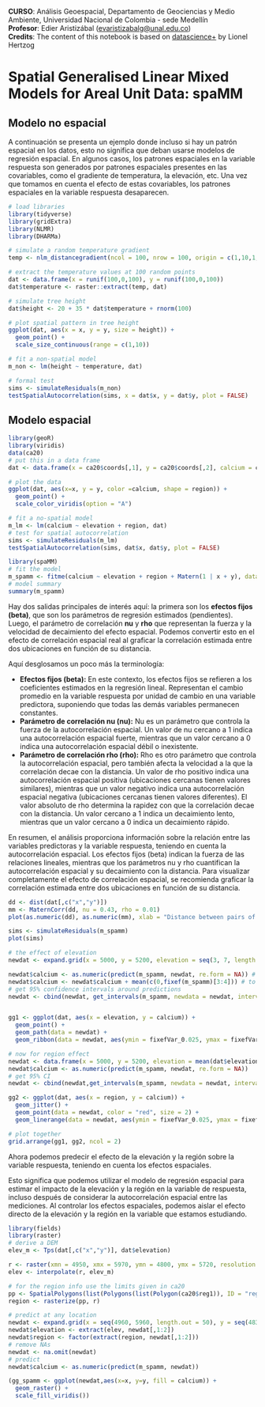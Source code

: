 **CURSO**: Análisis Geoespacial, Departamento de Geociencias y Medio Ambiente, Universidad Nacional de Colombia - sede Medellín\
**Profesor**: Edier Aristizábal ([evaristizabalg\@unal.edu.co](mailto:evaristizabalg@unal.edu.co){.email})\
**Credits**: The content of this notebook is based on [datascience+](https://datascienceplus.com/spatial-regression-in-r-part-1-spamm-vs-glmmtmb/) by Lionel Hertzog

# Spatial Generalised Linear Mixed Models for Areal Unit Data: spaMM

## Modelo no espacial

A continuación se presenta un ejemplo donde incluso si hay un patrón espacial en los datos, esto no significa que deban usarse modelos de regresión espacial. En algunos casos, los patrones espaciales en la variable respuesta son generados por patrones espaciales presentes en las covariables, como el gradiente de temperatura, la elevación, etc. Una vez que tomamos en cuenta el efecto de estas covariables, los patrones espaciales en la variable respuesta desaparecen.

```{r}
# load libraries
library(tidyverse)
library(gridExtra)
library(NLMR)
library(DHARMa)

# simulate a random temperature gradient
temp <- nlm_distancegradient(ncol = 100, nrow = 100, origin = c(1,10,1,10), rescale = TRUE)

# extract the temperature values at 100 random points
dat <- data.frame(x = runif(100,0,100), y = runif(100,0,100))
dat$temperature <- raster::extract(temp, dat)

# simulate tree height
dat$height <- 20 + 35 * dat$temperature + rnorm(100)

# plot spatial pattern in tree height
ggplot(dat, aes(x = x, y = y, size = height)) +
  geom_point() +
  scale_size_continuous(range = c(1,10))
```

```{r}
# fit a non-spatial model
m_non <- lm(height ~ temperature, dat)
```

```{r}
# formal test
sims <- simulateResiduals(m_non)
testSpatialAutocorrelation(sims, x = dat$x, y = dat$y, plot = FALSE)
```

## Modelo espacial

```{r}
library(geoR)
library(viridis)
data(ca20)
# put this in a data frame
dat <- data.frame(x = ca20$coords[,1], y = ca20$coords[,2], calcium = ca20$data, elevation = ca20$covariate[,1], region = factor(ca20$covariate[,2]))

# plot the data
ggplot(dat, aes(x=x, y = y, color =calcium, shape = region)) +
  geom_point() +
  scale_color_viridis(option = "A")
```

```{r}
# fit a no-spatial model
m_lm <- lm(calcium ~ elevation + region, dat)
# test for spatial autocorrelation
sims <- simulateResiduals(m_lm)
testSpatialAutocorrelation(sims, dat$x, dat$y, plot = FALSE)
```

```{r}
library(spaMM)
# fit the model
m_spamm <- fitme(calcium ~ elevation + region + Matern(1 | x + y), data = dat, family = "gaussian") # this take a bit of time
# model summary
summary(m_spamm)
```

Hay dos salidas principales de interés aquí: la primera son los **efectos fijos (beta)**, que son los parámetros de regresión estimados (pendientes). Luego, el parámetro de correlación **nu** y **rho** que representan la fuerza y la velocidad de decaimiento del efecto espacial. Podemos convertir esto en el efecto de correlación espacial real al graficar la correlación estimada entre dos ubicaciones en función de su distancia.

Aquí desglosamos un poco más la terminología:

-   **Efectos fijos (beta):** En este contexto, los efectos fijos se refieren a los coeficientes estimados en la regresión lineal. Representan el cambio promedio en la variable respuesta por unidad de cambio en una variable predictora, suponiendo que todas las demás variables permanecen constantes.
-   **Parámetro de correlación nu (nu):** Nu es un parámetro que controla la fuerza de la autocorrelación espacial. Un valor de nu cercano a 1 indica una autocorrelación espacial fuerte, mientras que un valor cercano a 0 indica una autocorrelación espacial débil o inexistente.
-   **Parámetro de correlación rho (rho):** Rho es otro parámetro que controla la autocorrelación espacial, pero también afecta la velocidad a la que la correlación decae con la distancia. Un valor de rho positivo indica una autocorrelación espacial positiva (ubicaciones cercanas tienen valores similares), mientras que un valor negativo indica una autocorrelación espacial negativa (ubicaciones cercanas tienen valores diferentes). El valor absoluto de rho determina la rapidez con que la correlación decae con la distancia. Un valor cercano a 1 indica un decaimiento lento, mientras que un valor cercano a 0 indica un decaimiento rápido.

En resumen, el análisis proporciona información sobre la relación entre las variables predictoras y la variable respuesta, teniendo en cuenta la autocorrelación espacial. Los efectos fijos (beta) indican la fuerza de las relaciones lineales, mientras que los parámetros nu y rho cuantifican la autocorrelación espacial y su decaimiento con la distancia. Para visualizar completamente el efecto de correlación espacial, se recomienda graficar la correlación estimada entre dos ubicaciones en función de su distancia.

```{r}
dd <- dist(dat[,c("x","y")])
mm <- MaternCorr(dd, nu = 0.43, rho = 0.01)
plot(as.numeric(dd), as.numeric(mm), xlab = "Distance between pairs of location [in m]", ylab = "Estimated correlation")
```

```{r}
sims <- simulateResiduals(m_spamm)
plot(sims)
```

```{r}
# the effect of elevation
newdat <- expand.grid(x = 5000, y = 5200, elevation = seq(3, 7, length.out = 10), region = factor(1, levels = c(1:3)))

newdat$calcium <- as.numeric(predict(m_spamm, newdat, re.form = NA)) # re.form = NA used to remove spatial effects
newdat$calcium <- newdat$calcium + mean(c(0,fixef(m_spamm)[3:4])) # to remove region effect
# get 95% confidence intervals around predictions
newdat <- cbind(newdat, get_intervals(m_spamm, newdata = newdat, intervals = "fixefVar", re.form = NA) + mean(c(0,fixef(m_spamm)[3:4])))


gg1 <- ggplot(dat, aes(x = elevation, y = calcium)) +
  geom_point() +
  geom_path(data = newdat) +
  geom_ribbon(data = newdat, aes(ymin = fixefVar_0.025, ymax = fixefVar_0.975), alpha = 0.2)

# now for region effect
newdat <- data.frame(x = 5000, y = 5200, elevation = mean(dat$elevation), region = factor(1:3)) # averaging out elevation effect
newdat$calcium <- as.numeric(predict(m_spamm, newdat, re.form = NA))
# get 95% CI
newdat <- cbind(newdat,get_intervals(m_spamm, newdata = newdat, intervals = "fixefVar", re.form = NA))

gg2 <- ggplot(dat, aes(x = region, y = calcium)) +
  geom_jitter() +
  geom_point(data = newdat, color = "red", size = 2) +
  geom_linerange(data = newdat, aes(ymin = fixefVar_0.025, ymax = fixefVar_0.975), color = "red")

# plot together
grid.arrange(gg1, gg2, ncol = 2)
```

Ahora podemos predecir el efecto de la elevación y la región sobre la variable respuesta, teniendo en cuenta los efectos espaciales.

Esto significa que podemos utilizar el modelo de regresión espacial para estimar el impacto de la elevación y la región en la variable de respuesta, incluso después de considerar la autocorrelación espacial entre las mediciones. Al controlar los efectos espaciales, podemos aislar el efecto directo de la elevación y la región en la variable que estamos estudiando.

```{r}
library(fields)
library(raster)
# derive a DEM
elev_m <- Tps(dat[,c("x","y")], dat$elevation)
```

```{r}
r <- raster(xmn = 4950, xmx = 5970, ymn = 4800, ymx = 5720, resolution = 10)
elev <- interpolate(r, elev_m)

# for the region info use the limits given in ca20
pp <- SpatialPolygons(list(Polygons(list(Polygon(ca20$reg1)), ID = "reg1"),Polygons(list(Polygon(ca20$reg2)), ID = "reg2"), Polygons(list(Polygon(ca20$reg3)), ID = "reg3")))
region <- rasterize(pp, r)

# predict at any location
newdat <- expand.grid(x = seq(4960, 5960, length.out = 50), y = seq(4830, 5710, length.out = 50))
newdat$elevation <- extract(elev, newdat[,1:2])
newdat$region <- factor(extract(region, newdat[,1:2]))
# remove NAs
newdat <- na.omit(newdat)
# predict
newdat$calcium <- as.numeric(predict(m_spamm, newdat))

(gg_spamm <- ggplot(newdat,aes(x=x, y=y, fill = calcium)) +
  geom_raster() +
  scale_fill_viridis())
```
